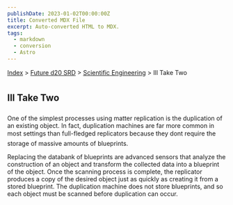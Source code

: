 ```yaml
---
publishDate: 2023-01-02T00:00:00Z
title: Converted MDX File
excerpt: Auto-converted HTML to MDX.
tags:
  - markdown
  - conversion
  - Astro
---
```






[Index](-index) > [Future d20 SRD](future-d20-srd-index) > [Scientific Engineering](future-d20-srd-scientific-engineering-index) > Ill Take Two 




## Ill Take Two


One of the simplest processes using matter replication is the duplication of an existing object. In fact, duplication machines are far more common in most settings than full-fledged replicators because they dont require the storage of massive amounts of blueprints.


Replacing the databank of blueprints are advanced sensors that analyze the construction of an object and transform the collected data into a blueprint of the object. Once the scanning process is complete, the replicator produces a copy of the desired object just as quickly as creating it from a stored blueprint. The duplication machine does not store blueprints, and so each object must be scanned before duplication can occur.



